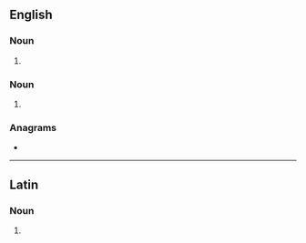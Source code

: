 ==English==

===Noun===
{{en-noun|epheboi}}

# {{synonym of|ephebe|lang=en}}

===Noun===
{{head|en|noun form}}

# {{plural of|ephebo|lang=en}}

===Anagrams===
* {{anagrams|en|a=beehops|phoebes|phœbes}}

----

==Latin==
{{wikipedia}}

===Noun===
{{la-noun-form|ephēbōs|g=m}}

# {{inflection of|ephēbus||acc|p|lang=la}}